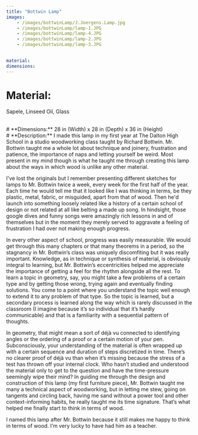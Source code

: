 ```yaml
---
title: "Bottwin Lamp" 
images: 
    - /images/bottwinLamp/J.Joergens.Lamp.jpg
    - /images/bottwinLamp/lamp-1.JPG
    - /images/bottwinLamp/lamp-4.JPG
    - /images/bottwinLamp/lamp-2.JPG
    - /images/bottwinLamp/lamp-3.JPG
    

material: 
dimensions: 
---
```

# **Material:** 
Sapele, Linseed Oil, Glass

<br />
# **Dimensions:** 
28 in (Width) x 28 in (Depth) x 36 in (Height)

<br />
# **Description:**  
I made this lamp in my first year at The Dalton High School in a studio woodworking class taught by Richard Bottwin. Mr. Bottwin taught me a whole lot about technique and joinery, frustration and patience, the importance of naps and letting yourself be weird. Most present in my mind though is what he taught me through creating this lamp about the ways in which wood is unlike any other material.  

I've lost the originals but I remember presenting different sketches for lamps to Mr. Bottwin twice a week, every week for the first half of the year. Each time he would tell me that it looked like I was thinking in terms, be they plastic, metal, fabric, or misguided, apart from that of wood. Then he'd launch into something loosely related like a history of a certain school of design or not related at all like belting a made up song. In hindsight, those google dives and funny songs were amazingly rich lessons in and of themselves but in the moment they merely served to aggravate a feeling of frustration I had over not making enough progress. 

In every other aspect of school, progress was easily measurable. We would get through this many chapters or that many theorems in a period, so the stagnancy in Mr. Bottwin’s class was uniquely discomfiting but it was really important. Knowledge, as in technique or synthesis of material, is obviously integral to learning, but Mr. Bottwin’s eccentricities helped me appreciate the importance of getting a feel for the rhythm alongside all the rest. To learn a topic in geometry, say, you might take a few problems of a certain type and by getting those wrong, trying again and eventually finding solutions. You come to a point where you understand the topic well enough to extend it to any problem of that type. So the topic is learned, but a secondary process is learned along the way which is rarely discussed in the classroom (I imagine because it’s so individual that it’s hardly communicable) and that is a familiarity with a sequential pattern of thoughts. 

In geometry, that might mean a sort of déjà vu connected to identifying angles or the ordering of a proof or a certain motion of your pen. Subconsciously, your understanding of the material is often wrapped up with a certain sequence and duration of steps discretized in time. There’s no clearer proof of déjà vu than when it’s missing because the stress of a test has thrown off your internal clock. Who hasn’t studied and understood the material only to get to the question and have the time-pressure seemingly wipe their mind? In guiding me through the design and construction of this lamp (my first furniture piece), Mr. Bottwin taught me many a technical aspect of woodworking, but in letting me stew, going on tangents and circling back, having me sand without a power tool and other context-informing habits, he really taught me its time signature. That’s what helped me finally start to think in terms of wood. 

I named this lamp after Mr. Bottwin because it still makes me happy to think in terms of wood. I’m very lucky to have had him as a teacher. 




